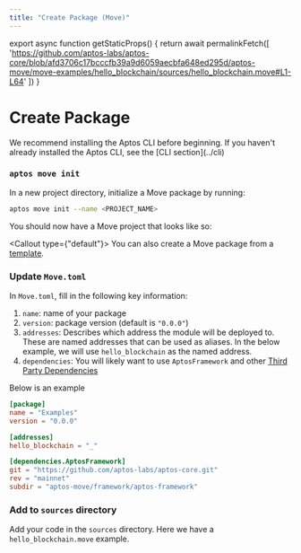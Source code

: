 ```yaml
---
title: "Create Package (Move)"
---
```



export async function getStaticProps() {
  return await permalinkFetch([
    'https://github.com/aptos-labs/aptos-core/blob/afd3706c17bcccfb39a9d6059aecbfa648ed295d/aptos-move/move-examples/hello_blockchain/sources/hello_blockchain.move#L1-L64'
  ])
}

# Create Package

<Callout>
We recommend installing the Aptos CLI before beginning.
If you haven't already installed the Aptos CLI, see the [CLI section](../cli)
</Callout>

<Steps>

### `aptos move init`

In a new project directory, initialize a Move package by running:

```bash filename="Terminal"
aptos move init --name <PROJECT_NAME>
```

You should now have a Move project that looks like so:

<FileTree>
  <FileTree.Folder name="scripts" defaultOpen></FileTree.Folder>
  <FileTree.Folder name="sources" defaultOpen></FileTree.Folder>
  <FileTree.Folder name="tests" defaultOpen></FileTree.Folder>
  <FileTree.File name="Move.toml" />
</FileTree>

<Callout type={"default"}>
  You can also create a Move package from a [template](../cli/start-from-template).
</Callout>

### Update `Move.toml`

In `Move.toml`, fill in the following key information:

1. `name`: name of your package
2. `version`: package version (default is `"0.0.0"`)
3. `addresses`: Describes which address the module will be deployed to.  These are named addresses that can be used as aliases.  In the below example, we will use `hello_blockchain` as the named address.
4. `dependencies`: You will likely want to use `AptosFramework` and other [Third Party Dependencies](./third-party-dependencies)

Below is an example

```toml filename="Move.toml"
[package]
name = "Examples"
version = "0.0.0"

[addresses]
hello_blockchain = "_"

[dependencies.AptosFramework]
git = "https://github.com/aptos-labs/aptos-core.git"
rev = "mainnet"
subdir = "aptos-move/framework/aptos-framework"
```

### Add to `sources` directory

Add your code in the `sources` directory. Here we have a `hello_blockchain.move` example.

<RemoteCodeblock
  permalink="https://github.com/aptos-labs/aptos-core/blob/afd3706c17bcccfb39a9d6059aecbfa648ed295d/aptos-move/move-examples/hello_blockchain/sources/hello_blockchain.move#L1-L64"
/>

</Steps>
